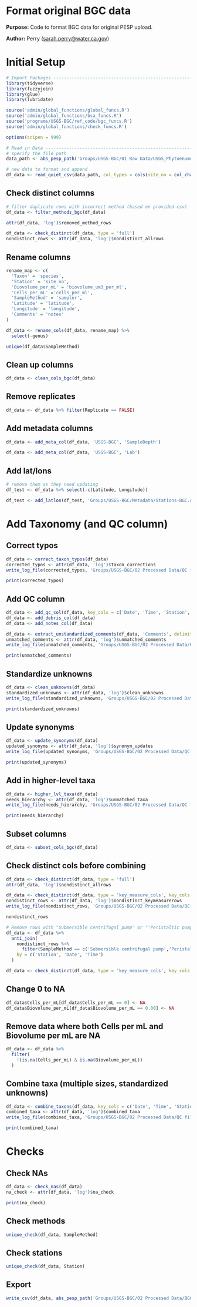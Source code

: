 # Format original BGC data

**Purpose:** Code to format BGC data for original PESP upload.

**Author:** Perry ([sarah.perry\@water.ca.gov](mailto:sarah.perry@water.ca.gov){.email})

# Initial Setup

```r
# Import Packages ---------------------------------------------------------
library(tidyverse)
library(fuzzyjoin)
library(glue)
library(lubridate)

source('admin/global_functions/global_funcs.R')
source('admin/global_functions/bsa_funcs.R')
source('programs/USGS-BGC/ref_code/bgc_funcs.R')
source('admin/global_functions/check_funcs.R')

options(scipen = 999)
```

```r
# Read in Data --------------------------------------------------------------------
# specify the file path
data_path <- abs_pesp_path('Groups/USGS-BGC/01 Raw Data/USGS_Phytoenumeration_2016topresent-20230622ER.csv')

# new data to format and append
df_data <- read_quiet_csv(data_path, col_types = cols(site_no = col_character()))
```

## Check distinct columns
```r
# filter duplicate rows with incorrect method (based on provided csv)
df_data <- filter_methods_bgc(df_data)

attr(df_data, 'log')$removed_method_rows
```

```r
df_data <- check_distinct(df_data, type = 'full')
nondistinct_rows <- attr(df_data, 'log')$nondistinct_allrows
```

## Rename columns
```r
rename_map <- c(
  'Taxon' = 'species',
  'Station' = 'site_no',
  'Biovolume_per_mL' = 'biovolume_um3_per_ml',
  'Cells_per_mL' ='cells_per_ml',
  'SampleMethod' = 'sampler',
  'Latitude' = 'latitude',
  'Longitude' = 'longitude',
  'Comments' = 'notes'
)

df_data <- rename_cols(df_data, rename_map) %>%
  select(-genus)
```

```r
unique(df_data$SampleMethod)
```

## Clean up columns
```r
df_data <- clean_cols_bgc(df_data)
```

## Remove replicates
```r
df_data <- df_data %>% filter(Replicate == FALSE)
```


## Add metadata columns
```r
df_data <- add_meta_col(df_data, 'USGS-BGC', 'SampleDepth')

df_data <- add_meta_col(df_data, 'USGS-BGC', 'Lab')
```
## Add lat/lons
```r
# remove them as they need updating
df_test <- df_data %>% select(-c(Latitude, Longitude))

df_test <- add_latlon(df_test, 'Groups/USGS-BGC/Metadata/Stations-BGC.csv')
```


# Add Taxonomy (and QC column)

## Correct typos
```r
df_data <- correct_taxon_typos(df_data)
corrected_typos <- attr(df_data, 'log')$taxon_corrections
write_log_file(corrected_typos, 'Groups/USGS-BGC/02 Processed Data/QC files/tables/BGC_corrected_typos.csv')

print(corrected_typos)
```


## Add QC column
```r
df_data <- add_qc_col(df_data, key_cols = c('Date', 'Time', 'Station', 'SampleMethod'))
df_data <- add_debris_col(df_data)
df_data <- add_notes_col(df_data)

df_data <- extract_unstandardized_comments(df_data, 'Comments', delimiter = '. ')
unmatched_comments <- attr(df_data, 'log')$unmatched_comments
write_log_file(unmatched_comments, 'Groups/USGS-BGC/02 Processed Data/QC files/tables/BGC_leftover_comments.csv')

print(unmatched_comments)
```

## Standardize unknowns
```r
df_data <- clean_unknowns(df_data)
standardized_unknowns <- attr(df_data, 'log')$clean_unknowns
write_log_file(standardized_unknowns, 'Groups/USGS-BGC/02 Processed Data/QC files/tables/BGC_standardized_unknowns.csv')

print(standardized_unknowns)
```

## Update synonyms
```r
df_data <- update_synonyms(df_data)
updated_synonyms <- attr(df_data, 'log')$synonym_updates
write_log_file(updated_synonyms, 'Groups/USGS-BGC/02 Processed Data/QC files/tables/BGC_updated_synonyms.csv')

print(updated_synonyms)
```

## Add in higher-level taxa
```r
df_data <- higher_lvl_taxa(df_data)
needs_hierarchy <- attr(df_data, 'log')$unmatched_taxa
write_log_file(needs_hierarchy, 'Groups/USGS-BGC/02 Processed Data/QC files/tables/BGC_needs_hierarchy.csv')

print(needs_hierarchy)
```

## Subset columns
```r
df_data <- subset_cols_bgc(df_data)
```

## Check distinct cols before combining
```r
df_data <- check_distinct(df_data, type = 'full')
attr(df_data, 'log')$nondistinct_allrows

df_data <- check_distinct(df_data, type = 'key_measure_cols', key_cols = c('Station','Date', 'Time'), measurement_cols = c('Biovolume_per_mL','Cells_per_mL'))
nondistinct_rows <- attr(df_data, 'log')$nondistinct_keymeasurerows
write_log_file(nondistinct_rows, 'Groups/USGS-BGC/02 Processed Data/QC files/tables/BGC_nondistinct_rows.csv')

nondistinct_rows

# Remove rows with "Submersible centrifugal pump" or "'Peristaltic pump" as SampleMethod that aren't distinct
df_data <- df_data %>%
  anti_join(
    nondistinct_rows %>%
      filter(SampleMethod == c('Submersible centrifugal pump','Peristaltic pump')),
    by = c('Station', 'Date', 'Time')
  )

df_data <- check_distinct(df_data, type = 'key_measure_cols', key_cols = c('Station','Date', 'Time'), measurement_cols = c('Biovolume_per_mL','Cells_per_mL'))
```

## Change 0 to NA
```r
df_data$Cells_per_mL[df_data$Cells_per_mL == 0] <- NA
df_data$Biovolume_per_mL[df_data$Biovolume_per_mL == 0.00] <- NA
```

## Remove data where both Cells per mL and Biovolume per mL are NA
```r
df_data <- df_data %>%
  filter(
    !(is.na(Cells_per_mL) & is.na(Biovolume_per_mL))
  )
```


## Combine taxa (multiple sizes, standardized unknowns)
```r
df_data <- combine_taxons(df_data, key_cols = c('Date', 'Time', 'Station', 'SampleDepth'))
combined_taxa <- attr(df_data, 'log')$combined_taxa
write_log_file(combined_taxa, 'Groups/USGS-BGC/02 Processed Data/QC files/tables/BGC_combined_taxa.csv')

print(combined_taxa)
```

# Checks

## Check NAs
```r
df_data <- check_nas(df_data)
na_check <- attr(df_data, 'log')$na_check

print(na_check)
```

## Check methods
```r
unique_check(df_data, SampleMethod)
```

## Check stations
```r
unique_check(df_data, Station)
```

## Export
```r
write_csv(df_data, abs_pesp_path('Groups/USGS-BGC/02 Processed Data/BGC_draft.csv'))
```
